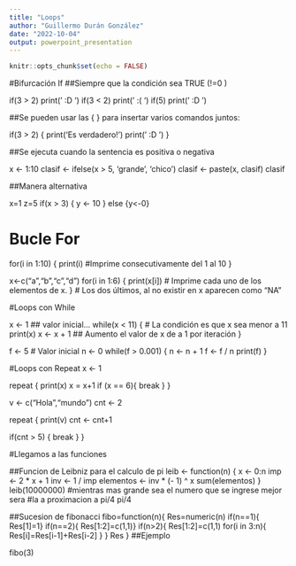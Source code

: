 ```yaml
---
title: "Loops"
author: "Guillermo Durán González"
date: "2022-10-04"
output: powerpoint_presentation
---
```


```r
knitr::opts_chunk$set(echo = FALSE)
```


#Bifurcación If
##Siempre que la condición sea TRUE (!=0 )

if(3 > 2) print('  :D  ')
if(3 < 2) print('  :(  ')
if(5) print('  :D  ')

##Se pueden usar las { } para insertar varios comandos juntos:

if(3 > 2) {
  print('Es verdadero!')
  print(' :D ')
}

##Se ejecuta cuando la sentencia es positiva o negativa

x <- 1:10
clasif <- ifelse(x > 5, 'grande', 'chico')
clasif <- paste(x, clasif)
clasif

##Manera alternativa

x=1
z=5
if(x > 3) { 
  y <- 10 } else {y<-0}


# Bucle For


for(i in 1:10) { 
  print(i) #Imprime consecutivamente del 1 al 10
}

x<-c("a","b","c","d") 
for(i in 1:6) {
  print(x[i]) # Imprime cada uno de los elementos de x.
}  # Los dos últimos, al no existir en x aparecen como "NA"

#Loops con While

x <- 1 ## valor inicial...
while(x < 11) { # La condición es que x sea menor a 11
  print(x)
  x <- x + 1 ## Aumento el valor de x de a 1 por iteración
}

f <- 5 # Valor inicial
n <- 0
while(f > 0.001) {
  n <- n + 1
  f <- f / n
  print(f)
}

#Loops con Repeat
x <- 1

repeat {
  print(x)
  x = x+1
  if (x == 6){
    break
  }
}

v <- c("Hola","mundo")
cnt <- 2

repeat {
  print(v)
  cnt <- cnt+1
  
  if(cnt > 5) {
    break
  }
}

#Llegamos a las funciones

##Funcion de Leibniz para el calculo de pi
leib <- function(n) {
  x <- 0:n
  imp <- 2 * x + 1
  inv <- 1 / imp
  elementos <- inv * (- 1) ^ x
  sum(elementos)
}
leib(10000000)
#mientras mas grande sea el numero que se ingrese mejor sera
#la a proximacion a pi/4
pi/4

##Sucesion de fibonacci
fibo=function(n){
  Res=numeric(n)
  if(n==1){
    Res[1]=1}
  if(n==2){
    Res[1:2]=c(1,1)}
  if(n>2){
    Res[1:2]=c(1,1)
    for(i in 3:n){
      Res[i]=Res[i-1]+Res[i-2]
    }
  }
  Res
}
##Ejemplo

fibo(3)

